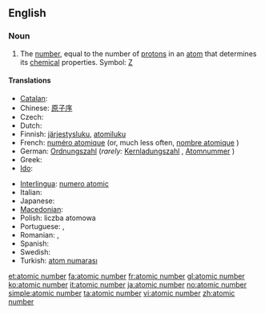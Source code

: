==English==

===Noun===
{{en-noun|sg=[[atomic]] [[number]]}}
{{wikipedia}}

# {{chemistry}} The [[number]], equal to the number of [[proton]]s in an [[atom]] that determines its [[chemical]] properties.  Symbol: [[Z]]

====Translations====
{{trans-top|number of protons}}
* [[Catalan]]: {{t|ca|nombre atòmic|m}}
* Chinese: [[原子序]]
* Czech: {{t+|cs|atomové číslo|n}}
* Dutch: {{t+|nl|atoomnummer|n}}
* Finnish: [[järjestysluku]], [[atomiluku]]
* French: [[numéro atomique]] {{m}} (or, much less often, [[nombre atomique]] {{m}})
* German: [[Ordnungszahl]] {{f}} (''rarely:'' [[Kernladungszahl]] {{f}}, [[Atomnummer]] {{f}})
* Greek: {{t|el|ατομικός αριθμός|tr=atomikós arithmós}}
* [[Ido]]: {{t|io|atomala nombro|xs=Ido}}
{{trans-mid}}
* [[Interlingua]]: [[numero atomic]]
* Italian: {{t+|it|numero atomico}}
* Japanese: {{t+|ja|原子番号|tr=げんしばんごう, genshi bangō}}
* [[Macedonian]]: {{t|mk|атомски број|m|tr=átomski broj}}
* Polish: liczba atomowa {{f}}
* Portuguese: {{t+|pt|número atômico}}, {{t+|pt|número atómico}}
* Romanian: {{t|ro|număr atomic|n}}, {{t|ro|număr de ordine atomic|n}}
* Spanish: {{t+|es|número atómico}}
* Swedish: {{t+|sv|atomnummer|n}}
* Turkish: [[atom numarası]]
{{trans-bottom}}

[[et:atomic number]]
[[fa:atomic number]]
[[fr:atomic number]]
[[gl:atomic number]]
[[ko:atomic number]]
[[it:atomic number]]
[[ja:atomic number]]
[[no:atomic number]]
[[simple:atomic number]]
[[ta:atomic number]]
[[vi:atomic number]]
[[zh:atomic number]]